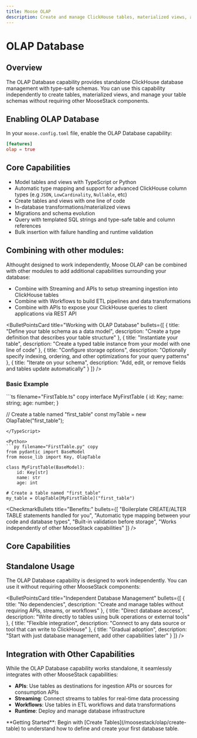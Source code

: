 ```yaml
---
title: Moose OLAP
description: Create and manage ClickHouse tables, materialized views, and data migrations
---
```



# OLAP Database
<LanguageSwitcher />

## Overview

The OLAP Database capability provides standalone ClickHouse database management with type-safe schemas. You can use this capability independently to create tables, materialized views, and manage your table schemas without requiring other MooseStack components.


## Enabling OLAP Database

In your `moose.config.toml` file, enable the OLAP Database capability:

```toml
[features]
olap = true
```

## Core Capabilities

- Model tables and views with TypeScript or Python
- Automatic type mapping and support for advanced ClickHouse column types (e.g `JSON`, `LowCardinality`, `Nullable`, etc)
- Create tables and views with one line of code
- In-database transformations/materialized views
- Migrations and schema evolution
- Query with templated SQL strings and type-safe table and column references
- Bulk insertion with failure handling and runtime validation


## Combining with other modules:

Althought designed to work independently, Moose OLAP can be combined with other modules to add additional capabilities surrounding your database:

- Combine with Streaming and APIs to setup streaming ingestion into ClickHouse tables
- Combine with Workflows to build ETL pipelines and data transformations
- Combine with APIs to expose your ClickHouse queries to client applications via REST API

<BulletPointsCard
title="Working with OLAP Database"
bullets={[
  {
    title: "Define your table schema as a data model",
    description: "Create a type definition that describes your table structure"
  },
  {
    title: "Instantiate your table",
    description: "Create a typed table instance from your model with one line of code"
  },
  {
    title: "Configure storage options",
    description: "Optionally specify indexing, ordering, and other optimizations for your query patterns"
  },
  {
    title: "Iterate on your schema",
    description: "Add, edit, or remove fields and tables update automatically"
  }
]}
/>

### Basic Example

<TypeScript>
```ts filename="FirstTable.ts" copy
interface MyFirstTable {
  id: Key<string>;
  name: string;
  age: number;
}

// Create a table named "first_table"
const myTable = new OlapTable<MyFirstTable>("first_table");
```
</TypeScript>

<Python>
```py filename="FirstTable.py" copy
from pydantic import BaseModel
from moose_lib import Key, OlapTable

class MyFirstTable(BaseModel):
    id: Key[str]
    name: str
    age: int

# Create a table named "first_table"
my_table = OlapTable[MyFirstTable]("first_table") 
```
</Python>

<CheckmarkBullets
  title="Benefits:"
  bullets={[
    "Boilerplate CREATE/ALTER TABLE statements handled for you",
    "Automatic type mapping between your code and database types",
    "Built-in validation before storage",
    "Works independently of other MooseStack capabilities"
  ]}
/>

## Core Capabilities

<CTACards>
<CTACard
  title="Create Tables"
  description="Define and create ClickHouse tables with type-safe schemas"
  ctaLink="/moosestack/olap/create-table"
  ctaLabel="Learn More →"
  badge={{ variant: "moose", text: "Tables" }}
/>
<CTACard
  title="Materialized Views"
  description="Pre-compute and store query results for faster analytics"
  ctaLink="/moosestack/olap/create-materialized-view"
  ctaLabel="Learn More →"
  badge={{ variant: "moose", text: "Views" }}
/>
<CTACard
  title="Query Data"
  description="Write type-safe SQL queries with automatic interpolation"
  ctaLink="/moosestack/olap/query-data"
  ctaLabel="Learn More →"
  badge={{ variant: "moose", text: "Queries" }}
/>
<CTACard
  title="Insert Data"
  description="Bulk insert and manage data in your OLAP tables"
  ctaLink="/moosestack/olap/insert-data"
  ctaLabel="Learn More →"
  badge={{ variant: "moose", text: "Data" }}
/>
<CTACard
  title="Schema Migration"
  description="Safely evolve your table schemas over time"
  ctaLink="/moosestack/olap/migrate-schema"
  ctaLabel="Learn More →"
  badge={{ variant: "moose", text: "Migration" }}
/>
</CTACards>

## Standalone Usage

The OLAP Database capability is designed to work independently. You can use it without requiring other MooseStack components:

<BulletPointsCard
  title="Independent Database Management"
  bullets={[
    {
      title: "No dependencies",
      description: "Create and manage tables without requiring APIs, streams, or workflows"
    },
    {
      title: "Direct database access",
      description: "Write directly to tables using bulk operations or external tools"
    },
    {
      title: "Flexible integration",
      description: "Connect to any data source or tool that can write to ClickHouse"
    },
    {
      title: "Gradual adoption",
      description: "Start with just database management, add other capabilities later"
    }
  ]}
/>

## Integration with Other Capabilities

While the OLAP Database capability works standalone, it seamlessly integrates with other MooseStack capabilities:

- **APIs**: Use tables as destinations for ingestion APIs or sources for consumption APIs
- **Streaming**: Connect streams to tables for real-time data processing
- **Workflows**: Use tables in ETL workflows and data transformations
- **Runtime**: Deploy and manage database infrastructure

<Callout type="info">
**Getting Started**: Begin with [Create Tables](/moosestack/olap/create-table) to understand how to define and create your first database table.
</Callout>

